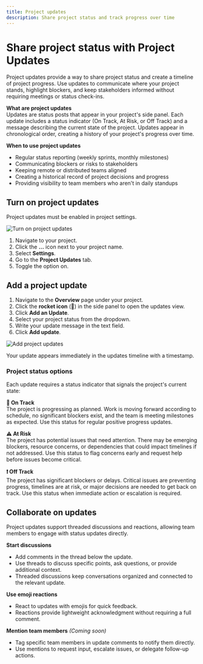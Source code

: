```yaml
---
title: Project updates
description: Share project status and track progress over time
---
```


# Share project status with Project Updates

Project updates provide a way to share project status and create a timeline of project progress. Use updates to communicate where your project stands, highlight blockers, and keep stakeholders informed without requiring meetings or status check-ins.

**What are project updates**  
Updates are status posts that appear in your project's side panel. Each update includes a status indicator (On Track, At Risk, or Off Track) and a message describing the current state of the project. Updates appear in chronological order, creating a history of your project's progress over time.

**When to use project updates**
- Regular status reporting (weekly sprints, monthly milestones)
- Communicating blockers or risks to stakeholders
- Keeping remote or distributed teams aligned
- Creating a historical record of project decisions and progress
- Providing visibility to team members who aren't in daily standups

## Turn on project updates

Project updates must be enabled in project settings.

![Turn on project updates](https://media.docs.plane.so/projects/turn-on-project-updates.webp#hero)

1. Navigate to your project.
2. Click the **…** icon next to your project name.
3. Select **Settings**.
4. Go to the **Project Updates** tab.
5. Toggle the option on.

## Add a project update

1. Navigate to the **Overview** page under your project.
2. Click the **rocket icon** (🚀) in the side panel to open the updates view.
3. Click **Add an Update**.
4. Select your project status from the dropdown.
5. Write your update message in the text field.
6. Click **Add update**.

![Add project updates](https://media.docs.plane.so/projects/add-project-updates.webp#hero)

Your update appears immediately in the updates timeline with a timestamp.

### Project status options

Each update requires a status indicator that signals the project's current state:

**🚀 On Track**  
The project is progressing as planned. Work is moving forward according to schedule, no significant blockers exist, and the team is meeting milestones as expected. Use this status for regular positive progress updates.

**⚠️ At Risk**  
The project has potential issues that need attention. There may be emerging blockers, resource concerns, or dependencies that could impact timelines if not addressed. Use this status to flag concerns early and request help before issues become critical.

**❗ Off Track**  
The project has significant blockers or delays. Critical issues are preventing progress, timelines are at risk, or major decisions are needed to get back on track. Use this status when immediate action or escalation is required.

## Collaborate on updates

Project updates support threaded discussions and reactions, allowing team members to engage with status updates directly.

**Start discussions**
- Add comments in the thread below the update.
- Use threads to discuss specific points, ask questions, or provide additional context.
- Threaded discussions keep conversations organized and connected to the relevant update.

**Use emoji reactions**
- React to updates with emojis for quick feedback.
- Reactions provide lightweight acknowledgment without requiring a full comment.

**Mention team members** *(Coming soon)*
- Tag specific team members in update comments to notify them directly.
- Use mentions to request input, escalate issues, or delegate follow-up actions.